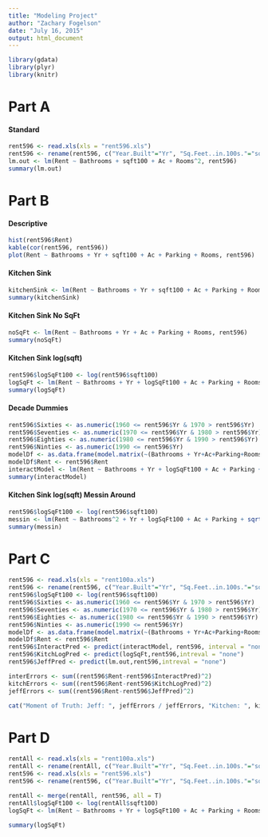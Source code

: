 ```yaml
---
title: "Modeling Project"
author: "Zachary Fogelson"
date: "July 16, 2015"
output: html_document
---
```


```r
library(gdata)
library(plyr)
library(knitr)
```

# Part A
#### Standard

```r
rent596 <- read.xls(xls = "rent596.xls")
rent596 <- rename(rent596, c("Year.Built"="Yr", "Sq.Feet..in.100s."="sqft100", "Air.Conditioning"="Ac"))
lm.out <- lm(Rent ~ Bathrooms + sqft100 + Ac + Rooms^2, rent596)
summary(lm.out)
```

# Part B

#### Descriptive
```r
hist(rent596$Rent)
kable(cor(rent596, rent596))
plot(Rent ~ Bathrooms + Yr + sqft100 + Ac + Parking + Rooms, rent596)
```

#### Kitchen Sink
```r
kitchenSink <- lm(Rent ~ Bathrooms + Yr + sqft100 + Ac + Parking + Rooms, rent596)
summary(kitchenSink)
```


#### Kitchen Sink No SqFt

```r
noSqFt <- lm(Rent ~ Bathrooms + Yr + Ac + Parking + Rooms, rent596)
summary(noSqFt)
```


#### Kitchen Sink log(sqft)
```r
rent596$logSqFt100 <- log(rent596$sqft100)
logSqFt <- lm(Rent ~ Bathrooms + Yr + logSqFt100 + Ac + Parking + Rooms, rent596)
summary(logSqFt)
```


#### Decade Dummies
```r
rent596$Sixties <- as.numeric(1960 <= rent596$Yr & 1970 > rent596$Yr)
rent596$Seventies <- as.numeric(1970 <= rent596$Yr & 1980 > rent596$Yr)
rent596$Eighties <- as.numeric(1980 <= rent596$Yr & 1990 > rent596$Yr)
rent596$Ninties <- as.numeric(1990 <= rent596$Yr)
modelDf <- as.data.frame(model.matrix(~(Bathrooms + Yr+Ac+Parking+Rooms+logSqFt100 + Sixties + Seventies + Eighties + Ninties)^2,rent596))
modelDf$Rent <- rent596$Rent
interactModel <- lm(Rent ~ Bathrooms + Yr + logSqFt100 + Ac + Parking + Rooms + Sixties + Seventies + Eighties + Ninties + Ac:Sixties + Ac:Seventies + Ac:Eighties + Ac:Ninties + Parking:Sixties + Parking:Seventies + Parking:Eighties + Parking:Ninties + Rooms:Sixties + Rooms:Seventies  +Rooms:Eighties + Rooms:Ninties + logSqFt100:Sixties + logSqFt100:Seventies + logSqFt100:Eighties + logSqFt100:Ninties, modelDf)
summary(interactModel)
```

#### Kitchen Sink log(sqft) Messin Around
```r
rent596$logSqFt100 <- log(rent596$sqft100)
messin <- lm(Rent ~ Bathrooms^2 + Yr + logSqFt100 + Ac + Parking + sqrt(Rooms), rent596)
summary(messin)
```

# Part C

```r
rent596 <- read.xls(xls = "rent100a.xls")
rent596 <- rename(rent596, c("Year.Built"="Yr", "Sq.Feet..in.100s."="sqft100", "Air.Conditioning"="Ac"))
rent596$logSqFt100 <- log(rent596$sqft100)
rent596$Sixties <- as.numeric(1960 <= rent596$Yr & 1970 > rent596$Yr)
rent596$Seventies <- as.numeric(1970 <= rent596$Yr & 1980 > rent596$Yr)
rent596$Eighties <- as.numeric(1980 <= rent596$Yr & 1990 > rent596$Yr)
rent596$Ninties <- as.numeric(1990 <= rent596$Yr)
modelDf <- as.data.frame(model.matrix(~(Bathrooms + Yr+Ac+Parking+Rooms+logSqFt100 + Sixties + Seventies + Eighties + Ninties)^2,rent596))
modelDf$Rent <- rent596$Rent
rent596$InteractPred <- predict(interactModel, rent596, interval = "none")
rent596$KitchLogPred <- predict(logSqFt,rent596,intreval = "none")
rent596$JeffPred <- predict(lm.out,rent596,intreval = "none")

interErrors <- sum((rent596$Rent-rent596$InteractPred)^2)
kitchErrors <- sum((rent596$Rent-rent596$KitchLogPred)^2)
jeffErrors <- sum((rent596$Rent-rent596$JeffPred)^2)

cat("Moment of Truth: Jeff: ", jeffErrors / jeffErrors, "Kitchen: ", kitchErrors / jeffErrors, "Inter: ", interErrors / jeffErrors)
```

# Part D
```r
rentAll <- read.xls(xls = "rent100a.xls")
rentAll <- rename(rentAll, c("Year.Built"="Yr", "Sq.Feet..in.100s."="sqft100", "Air.Conditioning"="Ac"))
rent596 <- read.xls(xls = "rent596.xls")
rent596 <- rename(rent596, c("Year.Built"="Yr", "Sq.Feet..in.100s."="sqft100", "Air.Conditioning"="Ac"))

rentAll <- merge(rentAll, rent596, all = T)
rentAll$logSqFt100 <- log(rentAll$sqft100)
logSqFt <- lm(Rent ~ Bathrooms + Yr + logSqFt100 + Ac + Parking + Rooms, rentAll)

summary(logSqFt)
```
